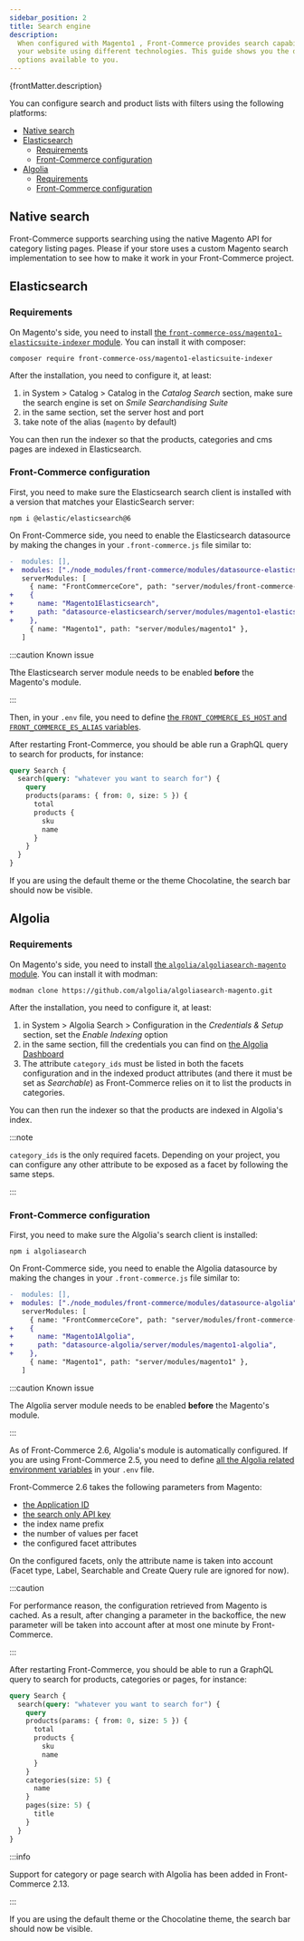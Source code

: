 ```yaml
---
sidebar_position: 2
title: Search engine
description:
  When configured with Magento1 , Front-Commerce provides search capabilities for
  your website using different technologies. This guide shows you the different
  options available to you.
---
```


<p>{frontMatter.description}</p>


You can configure search and product lists with filters using the following
platforms:

- [Native search](#native-search)
- [Elasticsearch](#elasticsearch)
  - [Requirements](#requirements)
  - [Front-Commerce configuration](#front-commerce-configuration)
- [Algolia](#algolia)
  - [Requirements](#requirements-1)
  - [Front-Commerce configuration](#front-commerce-configuration-1)

## Native search

Front-Commerce supports searching using the native Magento API for category
listing pages. Please <ContactLink /> if your store uses a custom Magento search
implementation to see how to make it work in your Front-Commerce project.

## Elasticsearch

### Requirements

On Magento's side, you need to install
[the `front-commerce-oss/magento1-elasticsuite-indexer` module](https://github.com/front-commerce/magento1-elasticsuite-indexer#magento-1-elasticsearch-indexer-).
You can install it with composer:

```shell
composer require front-commerce-oss/magento1-elasticsuite-indexer
```

After the installation, you need to configure it, at least:

1. in System > Catalog > Catalog in the _Catalog Search_ section, make sure the
   search engine is set on _Smile Searchandising Suite_
1. in the same section, set the server host and port
1. take note of the alias (`magento` by default)

You can then run the indexer so that the products, categories and cms pages are
indexed in Elasticsearch.

### Front-Commerce configuration

First, you need to make sure the Elasticsearch search client is installed with a
version that matches your ElasticSearch server:

```shell
npm i @elastic/elasticsearch@6
```

On Front-Commerce side, you need to enable the Elasticsearch datasource by
making the changes in your `.front-commerce.js` file similar to:

```diff title='.front-commerce.js'
-  modules: [],
+  modules: ["./node_modules/front-commerce/modules/datasource-elasticsearch"],
   serverModules: [
     { name: "FrontCommerceCore", path: "server/modules/front-commerce-core" },
+    {
+      name: "Magento1Elasticsearch",
+      path: "datasource-elasticsearch/server/modules/magento1-elasticsearch",
+    },
     { name: "Magento1", path: "server/modules/magento1" },
   ]
```

:::caution Known issue

Tthe Elasticsearch server module needs to be enabled **before** the Magento's
module.

:::

Then, in your `.env` file, you need to define
[the `FRONT_COMMERCE_ES_HOST` and `FRONT_COMMERCE_ES_ALIAS` variables](/docs/reference/environment-variables#elasticsearch).

After restarting Front-Commerce, you should be able run a GraphQL query to
search for products, for instance:

```graphql
query Search {
  search(query: "whatever you want to search for") {
    query
    products(params: { from: 0, size: 5 }) {
      total
      products {
        sku
        name
      }
    }
  }
}
```

If you are using the default theme or the theme Chocolatine, the search bar
should now be visible.

## Algolia

### Requirements

On Magento's side, you need to install
[the `algolia/algoliasearch-magento` module](https://github.com/algolia/algoliasearch-magento).
You can install it with modman:

```shell
modman clone https://github.com/algolia/algoliasearch-magento.git
```

After the installation, you need to configure it, at least:

1. in System > Algolia Search > Configuration in the _Credentials & Setup_
   section, set the _Enable Indexing_ option
1. in the same section, fill the credentials you can find on
   [the Algolia Dashboard](https://www.algolia.com/dashboard/api-keys)
1. The attribute `category_ids` must be listed in both the facets configuration
   and in the indexed product attributes (and there it must be set as
   _Searchable_) as Front-Commerce relies on it to list the products in
   categories.

You can then run the indexer so that the products are indexed in Algolia's
index.

:::note

`category_ids` is the only required facets. Depending on your project, you can
configure any other attribute to be exposed as a facet by following the same
steps.

:::

### Front-Commerce configuration

First, you need to make sure the Algolia's search client is installed:

```shell
npm i algoliasearch
```

On Front-Commerce side, you need to enable the Algolia datasource by making the
changes in your `.front-commerce.js` file similar to:

```diff title=".front-commerce.js"
-  modules: [],
+  modules: ["./node_modules/front-commerce/modules/datasource-algolia"],
   serverModules: [
     { name: "FrontCommerceCore", path: "server/modules/front-commerce-core" },
+    {
+      name: "Magento1Algolia",
+      path: "datasource-algolia/server/modules/magento1-algolia",
+    },
     { name: "Magento1", path: "server/modules/magento1" },
   ]
```

:::caution Known issue

The Algolia server module needs to be enabled **before** the Magento's module.

:::

As of Front-Commerce 2.6, Algolia's module is automatically configured. If you
are using Front-Commerce 2.5, you need to define
[all the Algolia related environment variables](/docs/reference/environment-variables#algolia)
in your `.env` file.

Front-Commerce 2.6 takes the following parameters from Magento:

- [the Application ID](https://www.algolia.com/doc/guides/sending-and-managing-data/send-and-update-your-data/how-to/importing-with-the-api/#application-id)
- [the search only API key](https://www.algolia.com/doc/guides/security/api-keys/#search-only-api-key)
- the index name prefix
- the number of values per facet
- the configured facet attributes

On the configured facets, only the attribute name is taken into account (Facet
type, Label, Searchable and Create Query rule are ignored for now).

:::caution

For performance reason, the configuration retrieved from Magento is cached. As a
result, after changing a parameter in the backoffice, the new parameter will be
taken into account after at most one minute by Front-Commerce.

:::

After restarting Front-Commerce, you should be able to run a GraphQL query to
search for products, categories or pages, for instance:

```graphql
query Search {
  search(query: "whatever you want to search for") {
    query
    products(params: { from: 0, size: 5 }) {
      total
      products {
        sku
        name
      }
    }
    categories(size: 5) {
      name
    }
    pages(size: 5) {
      title
    }
  }
}
```

:::info

Support for category or page search with Algolia has been added in
Front-Commerce 2.13.

:::

If you are using the default theme or the Chocolatine theme, the search bar
should now be visible.
